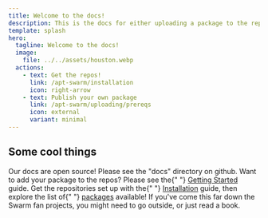```yaml
---
title: Welcome to the docs!
description: This is the docs for either uploading a package to the repos, or using the repos to install packages.
template: splash
hero:
  tagline: Welcome to the docs!
  image:
    file: ../../assets/houston.webp
  actions:
    - text: Get the repos!
      link: /apt-swarm/installation
      icon: right-arrow
    - text: Publish your own package
      link: /apt-swarm/uploading/prereqs
      icon: external
      variant: minimal
---
```



## Some cool things

<CardGrid stagger>
  <Card title="Update content" icon="pencil">
    Our docs are open source! Please see the "docs" directory on github.
  </Card>
  <Card title="Add new packages" icon="add-document">
    Want to add your package to the repos? Please see the{" "}
    <a href="packaging/getting-started/">Getting Started</a> guide.
  </Card>
  <Card title="Just want some cool swarm packages?" icon="setting">
    Get the repositories set up with the{" "}
    <a href="installation/">Installation</a> guide, then explore the list of{" "}
    <a href="packages/">packages</a> available!
  </Card>
  <Card title="Read a book!" icon="open-book">
    If you've come this far down the Swarm fan projects, you might need to go
    outside, or just read a book.
  </Card>
</CardGrid>
